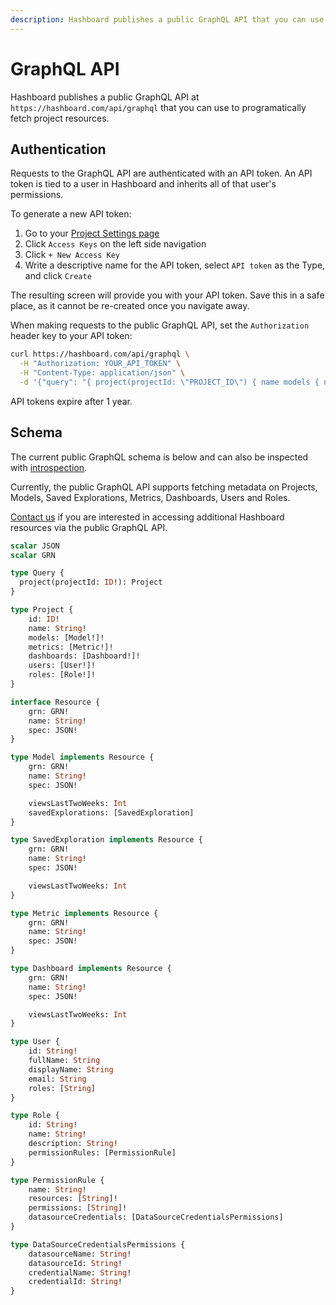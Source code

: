 ```yaml
---
description: Hashboard publishes a public GraphQL API that you can use to programatically fetch project resources.
---
```


# GraphQL API

Hashboard publishes a public GraphQL API at `https://hashboard.com/api/graphql` that you can use to programatically fetch project resources.

## Authentication

Requests to the GraphQL API are authenticated with an API token. An API token is tied to a user in Hashboard and inherits all of that user's permissions.

To generate a new API token:

1. Go to your [Project Settings page](https://hashboard.com/app/p/settings)
2. Click `Access Keys` on the left side navigation
3. Click `+ New Access Key`
4. Write a descriptive name for the API token, select `API token` as the Type, and click `Create`

The resulting screen will provide you with your API token. Save this in a safe place, as it cannot be re-created once you navigate away.

When making requests to the public GraphQL API, set the `Authorization` header key to your API token:

```bash
curl https://hashboard.com/api/graphql \
  -H "Authorization: YOUR_API_TOKEN" \
  -H "Content-Type: application/json" \
  -d '{"query": "{ project(projectId: \"PROJECT_ID\") { name models { name } } }"}'
```

API tokens expire after 1 year.

## Schema

The current public GraphQL schema is below and can also be inspected with [introspection](https://graphql.org/learn/introspection/).

Currently, the public GraphQL API supports fetching metadata on Projects, Models, Saved Explorations, Metrics, Dashboards, Users and Roles.

[Contact us](mailto:support@hashboard.com) if you are interested in accessing additional Hashboard resources via the public GraphQL API.

```GraphQL
scalar JSON
scalar GRN

type Query {
  project(projectId: ID!): Project
}

type Project {
    id: ID!
    name: String!
    models: [Model!]!
    metrics: [Metric!]!
    dashboards: [Dashboard!]!
    users: [User!]!
    roles: [Role!]!
}

interface Resource {
    grn: GRN!
    name: String!
    spec: JSON!
}

type Model implements Resource {
    grn: GRN!
    name: String!
    spec: JSON!

    viewsLastTwoWeeks: Int
    savedExplorations: [SavedExploration]
}

type SavedExploration implements Resource {
    grn: GRN!
    name: String!
    spec: JSON!

    viewsLastTwoWeeks: Int
}

type Metric implements Resource {
    grn: GRN!
    name: String!
    spec: JSON!
}

type Dashboard implements Resource {
    grn: GRN!
    name: String!
    spec: JSON!

    viewsLastTwoWeeks: Int
}

type User {
    id: String!
    fullName: String
    displayName: String
    email: String
    roles: [String]
}

type Role {
    id: String!
    name: String!
    description: String!
    permissionRules: [PermissionRule]
}

type PermissionRule {
    name: String!
    resources: [String]!
    permissions: [String]!
    datasourceCredentials: [DataSourceCredentialsPermissions]
}

type DataSourceCredentialsPermissions {
    datasourceName: String!
    datasourceId: String!
    credentialName: String!
    credentialId: String!
}
```
